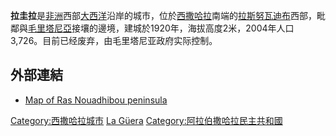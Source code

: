 {{Infobox settlement
|official_name = 拉圭拉
|native_name = الكويرة
|image_skyline = 
|imagesize = 
|image_caption = 
|image_flag = 
|image_seal = 
|image_map = 
| pushpin_map                     = Western Sahara
| pushpin_label_position          = bottom
| pushpin_mapsize                 = 300
| pushpin_map_caption             = 在西撒哈拉的位置
| subdivision_name                = {{ESH}}和 {{flag|Morocco}}
| subdivision_type                = 声索国
| subdivision_name2               = {{flagicon|MRT}} [[毛里塔尼亚|毛里塔尼亚]]
| subdivision_type2               = 实际控制
| subdivision_name3               = {{flagicon|MRT}} [[毛里塔尼亚|毛里塔尼亚]]
| established_title               = 建立
| established_date                = 1920
|government_type = 
|leader_title = 
|leader_name = 
|area_magnitude = 
|area_total_sq_mi =
|area_total_km2 = 
|area_land_sq_mi =
|area_land_km2 = 
|area_urban_sq_mi = 
|area_urban_km2 = 
|area_metro_km2 = 
|area_metro_sq_mi = 
|population_as_of=
|population_footnotes =
|population_total =  
|population_urban = 
|population_metro =
|population_density_sq_mi = 
|population_density_km2 =
|timezone = GMT
|utc_offset = 
|timezone_DST =
|utc_offset_DST = 
|latd=20|latm=50|lats=|latNS=N
|longd=17|longm=5|longs=|longEW=W
|elevation_footnotes=
|elevation_m = 
|elevation_ft = 
|postal_code_type = 
|postal_code = 
|area_code = 
|website = 
|footnotes =
}}

'''拉圭拉'''是[[非洲|非洲]]西部[[大西洋|大西洋]]沿岸的城市，位於[[西撒哈拉|西撒哈拉]]南端的[[拉斯努瓦迪布|拉斯努瓦迪布]]西部，毗鄰與[[毛里塔尼亞|毛里塔尼亞]]接壤的邊境，建城於1920年，海拔高度2米，2004年人口3,726。目前已经废弃，由毛里塔尼亚政府实际控制。

==外部連結==
*[https://web.archive.org/web/20061110080438/http://www.konsulspieker.de/images/Cap_Blanc_Halbinsel.gif Map of Ras Nouadhibou peninsula]

{{Coord|20|50|N|17|5.5|W|display=title}}

[[Category:西撒哈拉城市|Category:西撒哈拉城市]]
[[Category:非洲鬼鎮|La Güera]]
[[Category:阿拉伯撒哈拉民主共和國|Category:阿拉伯撒哈拉民主共和國]]

{{Africa-geo-stub}}